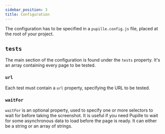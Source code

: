 ```yaml
---
sidebar_position: 3
title: Configuration
---
```


The configuration has to be specified in a `pupille.config.js` file,
placed at the root of your project.

## `tests`

The main section of the configuration is found under the `tests`
property. It's an array containing every page to be tested.

### `url`

Each test must contain a `url` property, specifying the URL to be
tested.

### `waitFor`

`waitFor` is an optional property, used to specify one or more selectors
to wait for before taking the screenshot. It is useful if you need
Pupille to wait for some asynchronous data to load before the page is
ready. It can either be a string or an array of strings.
